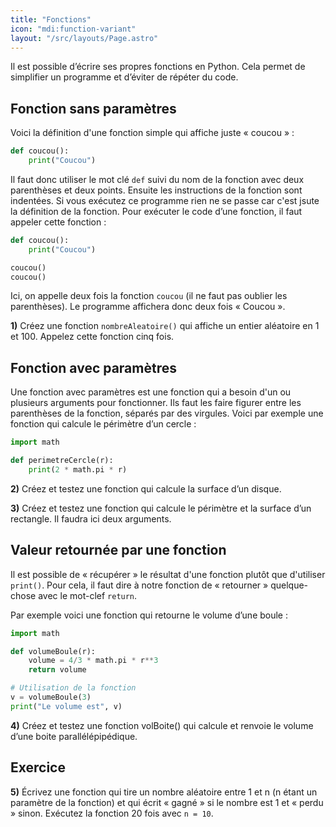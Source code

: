 ```yaml
---
title: "Fonctions"
icon: "mdi:function-variant"
layout: "/src/layouts/Page.astro"
---
```


Il est possible d’écrire ses propres fonctions en Python. Cela permet de
simplifier un programme et d’éviter de répéter du code.

## Fonction sans paramètres

Voici la définition d'une fonction simple qui affiche juste « coucou » :

```python
def coucou():
    print("Coucou")
```

Il faut donc utiliser le mot clé `def` suivi du nom de la fonction avec deux
parenthèses et deux points. Ensuite les instructions de la fonction sont
indentées. Si vous exécutez ce programme rien ne se passe car c'est jsute la
définition de la fonction. Pour exécuter le code d’une fonction, il faut
appeler cette fonction :

```python
def coucou():
    print("Coucou")

coucou()
coucou()
```

Ici, on appelle deux fois la fonction `coucou` (il ne faut pas oublier les
parenthèses). Le programme affichera donc deux fois « Coucou ».

**1)** Créez une fonction `nombreAleatoire()` qui affiche un entier aléatoire
en 1 et 100. Appelez cette fonction cinq fois.

## Fonction avec paramètres

Une fonction avec paramètres est une fonction qui a besoin d'un ou plusieurs
arguments pour fonctionner. Ils faut les faire figurer entre les parenthèses
de la fonction, séparés par des virgules. Voici par exemple une fonction qui
calcule le périmètre d’un cercle :

```python
import math

def perimetreCercle(r):
    print(2 * math.pi * r)
```

**2)** Créez et testez une fonction qui calcule la surface d’un disque.

**3)** Créez et testez une fonction qui calcule le périmètre et la surface
d’un rectangle. Il faudra ici deux arguments.

## Valeur retournée par une fonction

Il est possible de « récupérer » le résultat d'une fonction plutôt que
d'utiliser `print()`. Pour cela, il faut dire à notre fonction de « retourner
» quelque-chose avec le mot-clef `return`.

Par exemple voici une fonction qui retourne le volume d’une boule :

```python
import math

def volumeBoule(r):
    volume = 4/3 * math.pi * r**3
    return volume

# Utilisation de la fonction
v = volumeBoule(3)
print("Le volume est", v)
```

**4)** Créez et testez une fonction volBoite() qui calcule et renvoie le
volume d’une boite parallélépipédique.

## Exercice

**5)** Écrivez une fonction qui tire un nombre aléatoire entre 1 et n (n étant
un paramètre de la fonction) et qui écrit « gagné » si le nombre est 1 et «
perdu » sinon. Exécutez la fonction 20 fois avec `n = 10`.
